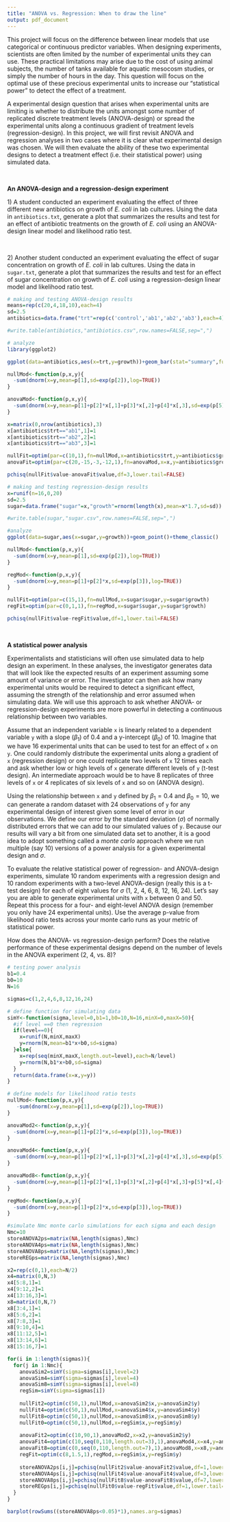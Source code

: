 ```yaml
---
title: "ANOVA vs. Regression: When to draw the line"
output: pdf_document
---
```


\pagenumbering{gobble}

This project will focus on the difference between linear models that use categorical or continuous predictor variables. When designing experiments, scientists are often limited by the number of experimental units they can use. These practical limitations may arise due to the cost of using animal subjects, the number of tanks available for aquatic mesocosm studies, or simply the number of hours in the day. This question will focus on the optimal use of these precious experimental units to increase our "statistical power" to detect the effect of a treatment. 

A experimental design question that arises when experimental units are limiting is whether to distribute the units amongst some number of replicated discrete treatment levels (ANOVA-design) or spread the experimental units along a continuous gradient of treatment levels (regression-design). In this project, we will first revisit ANOVA and regression analyses in two cases where it is clear what experimental design was chosen. We will then evaluate the ability of these two experimental designs to detect a treatment effect (i.e. their statistical power) using simulated data.

&nbsp;

**An ANOVA-design and a regression-design experiment**

1\) A student conducted an experiment evaluating the effect of three different new antibiotics on growth of *E. coli* in lab cultures. Using the data in `antibiotics.txt`, generate a plot that summarizes the results and test for an effect of antibiotic treatments on the growth of *E. coli* using an ANOVA-design linear model and likelihood ratio test.

&nbsp;

2\) Another student conducted an experiment evaluating the effect of sugar concentration on growth of *E. coli* in lab cultures. Using the data in `sugar.txt`, generate a plot that summarizes the results and test for an effect of sugar concentration on growth of *E. coli* using a regression-design linear model and likelihood ratio test.

```r
# making and testing ANOVA-design results
means=rep(c(20,4,18,10),each=4)
sd=2.5
antibiotics=data.frame("trt"=rep(c('control','ab1','ab2','ab3'),each=4),"growth"=rnorm(n=length(means),mean=means,sd=sd))

#write.table(antibiotics,"antibiotics.csv",row.names=FALSE,sep=",")

# analyze
library(ggplot2)

ggplot(data=antibiotics,aes(x=trt,y=growth))+geom_bar(stat="summary",fun.y="mean")+theme_classic()

nullMod<-function(p,x,y){
  -sum(dnorm(x=y,mean=p[1],sd=exp(p[2]),log=TRUE))
}

anovaMod<-function(p,x,y){
  -sum(dnorm(x=y,mean=p[1]+p[2]*x[,1]+p[3]*x[,2]+p[4]*x[,3],sd=exp(p[5]),log=TRUE))
}

x=matrix(0,nrow(antibiotics),3)
x[antibiotics$trt=="ab1",1]=1
x[antibiotics$trt=="ab2",2]=1
x[antibiotics$trt=="ab3",3]=1

nullFit=optim(par=c(10,1),fn=nullMod,x=antibiotics$trt,y=antibiotics$growth)
anovaFit=optim(par=c(20,-15,-3,-12,1),fn=anovaMod,x=x,y=antibiotics$growth)

pchisq(nullFit$value-anovaFit$value,df=3,lower.tail=FALSE)

# making and testing regression-design results
x=runif(n=16,0,20)
sd=2.5
sugar=data.frame("sugar"=x,"growth"=rnorm(length(x),mean=x*1.7,sd=sd))

#write.table(sugar,"sugar.csv",row.names=FALSE,sep=",")

#analyze
ggplot(data=sugar,aes(x=sugar,y=growth))+geom_point()+theme_classic()

nullMod<-function(p,x,y){
  -sum(dnorm(x=y,mean=p[1],sd=exp(p[2]),log=TRUE))
}

regMod<-function(p,x,y){
  -sum(dnorm(x=y,mean=p[1]+p[2]*x,sd=exp(p[3]),log=TRUE))
}

nullFit=optim(par=c(15,1),fn=nullMod,x=sugar$sugar,y=sugar$growth)
regFit=optim(par=c(0,1,1),fn=regMod,x=sugar$sugar,y=sugar$growth)

pchisq(nullFit$value-regFit$value,df=1,lower.tail=FALSE)
```

&nbsp; 

**A statistical power analysis**

Experimentalists and statisticians will often use simulated data to help design an experiment. In these analyses, the investigator generates data that will look like the expected results of an experiment assuming some amount of variance or error. The investigator can then ask how many experimental units would be required to detect a significant effect, assuming the strength of the relationship and error assumed when simulating data. We will use this approach to ask whether ANOVA- or regression-design experiments are more powerful in detecting a continuous relationship between two variables.

Assume that an independent variable `x` is linearly related to a dependent variable `y` with a slope ($\beta_1$) of 0.4 and a y-intercept ($\beta_0$) of 10. Imagine that we have 16 experimental units that can be used to test for an effect of `x` on `y`. One could randomly distribute the experimental units along a gradient of `x` (regression design) or one could replicate two levels of `x` 12 times each and ask whether low or high levels of `x` generate different levels of `y` (t-test design). An intermediate approach would be to have 8 replicates of three levels of `x` or 4 replicates of six levels of `x` and so on (ANOVA design).

Using the relationship between `x` and `y` defined by $\beta_1 = 0.4$ and $\beta_0 = 10$, we can generate a random dataset with 24 observations of `y` for any experimental design of interest given some level of error in our observations. We define our error by the standard deviation ($\sigma$) of normally distributed errors that we can add to our simulated values of `y`. Because our results will vary a bit from one simulated data set to another, it is a good idea to adopt something called a *monte carlo* approach where we run multiple (say 10) versions of a power analysis for a given experimental design and $\sigma$.

To evaluate the relative statistical power of regression- and ANOVA-design experiments, simulate 10 random experiments with a regression design and 10 random experiments with a two-level ANOVA-design (really this is a t-test design) for each of eight values for $\sigma$ (1, 2, 4, 6, 8, 12, 16, 24). Let's say you are able to generate experimental units with `x` between 0 and 50. Repeat this process for a four- and eight-level ANOVA design (remember you only have 24 experimental units). Use the average p-value from likelihood ratio tests across your monte carlo runs as your metric of statistical power.

How does the ANOVA- vs regression-design perform? Does the relative performance of these experimental designs depend on the number of levels in the ANOVA experiment (2, 4, vs. 8)?

```r
# testing power analysis
b1=0.4
b0=10
N=16

sigmas=c(1,2,4,6,8,12,16,24)

# define function for simulating data
simY<-function(sigma,level=0,b1=1,b0=10,N=16,minX=0,maxX=50){
  #if level ==0 then regression
  if(level==0){
    x=runif(N,minX,maxX)
    y=rnorm(N,mean=b1*x+b0,sd=sigma)
  }else{
    x=rep(seq(minX,maxX,length.out=level),each=N/level)
    y=rnorm(N,b1*x+b0,sd=sigma)
  }
  return(data.frame(x=x,y=y))
}

# define models for likelihood ratio tests
nullMod<-function(p,x,y){
   -sum(dnorm(x=y,mean=p[1],sd=exp(p[2]),log=TRUE))
}

anovaMod2<-function(p,x,y){
  -sum(dnorm(x=y,mean=p[1]+p[2]*x,sd=exp(p[3]),log=TRUE))
}

anovaMod4<-function(p,x,y){
  -sum(dnorm(x=y,mean=p[1]+p[2]*x[,1]+p[3]*x[,2]+p[4]*x[,3],sd=exp(p[5]),log=TRUE))
}

anovaMod8<-function(p,x,y){
  -sum(dnorm(x=y,mean=p[1]+p[2]*x[,1]+p[3]*x[,2]+p[4]*x[,3]+p[5]*x[,4]+p[6]*x[,5]+p[7]*x[,6]+p[8]*x[,7],sd=exp(p[9]),log=TRUE))
}

regMod<-function(p,x,y){
  -sum(dnorm(x=y,mean=p[1]+p[2]*x,sd=exp(p[3]),log=TRUE))
}

#simulate Nmc monte carlo simulations for each sigma and each design
Nmc=10
storeANOVA2ps=matrix(NA,length(sigmas),Nmc)
storeANOVA4ps=matrix(NA,length(sigmas),Nmc)
storeANOVA8ps=matrix(NA,length(sigmas),Nmc)
storeREGps=matrix(NA,length(sigmas),Nmc)

x2=rep(c(0,1),each=N/2)
x4=matrix(0,N,3)
x4[5:8,1]=1
x4[9:12,2]=1
x4[13:16,3]=1
x8=matrix(0,N,7)
x8[3:4,1]=1
x8[5:6,2]=1
x8[7:8,3]=1
x8[9:10,4]=1
x8[11:12,5]=1
x8[13:14,6]=1
x8[15:16,7]=1

for(i in 1:length(sigmas)){
  for(j in 1:Nmc){
    anovaSim2=simY(sigma=sigmas[i],level=2)
    anovaSim4=simY(sigma=sigmas[i],level=4)
    anovaSim8=simY(sigma=sigmas[i],level=8)
    regSim=simY(sigma=sigmas[i])
    
    nullFit2=optim(c(50,1),nullMod,x=anovaSim2$x,y=anovaSim2$y)
    nullFit4=optim(c(50,1),nullMod,x=anovaSim4$x,y=anovaSim4$y)
    nullFit8=optim(c(50,1),nullMod,x=anovaSim8$x,y=anovaSim8$y)
    nullFit0=optim(c(50,1),nullMod,x=regSim$x,y=regSim$y)
    
    anovaFit2=optim(c(10,90,1),anovaMod2,x=x2,y=anovaSim2$y)
    anovaFit4=optim(c(10,seq(0,110,length.out=3),1),anovaMod4,x=x4,y=anovaSim4$y,control=list(maxit=5000))
    anovaFit8=optim(c(0,seq(0,110,length.out=7),1),anovaMod8,x=x8,y=anovaSim8$y,control=list(maxit=5000))
    regFit=optim(c(8,1.5,1),regMod,x=regSim$x,y=regSim$y)
  
    storeANOVA2ps[i,j]=pchisq(nullFit2$value-anovaFit2$value,df=1,lower.tail=FALSE)
    storeANOVA4ps[i,j]=pchisq(nullFit4$value-anovaFit4$value,df=3,lower.tail=FALSE)
    storeANOVA8ps[i,j]=pchisq(nullFit8$value-anovaFit8$value,df=7,lower.tail=FALSE)
    storeREGps[i,j]=pchisq(nullFit0$value-regFit$value,df=1,lower.tail=FALSE)
  }
}

barplot(rowSums((storeANOVA8ps<0.05)*1),names.arg=sigmas)
```

